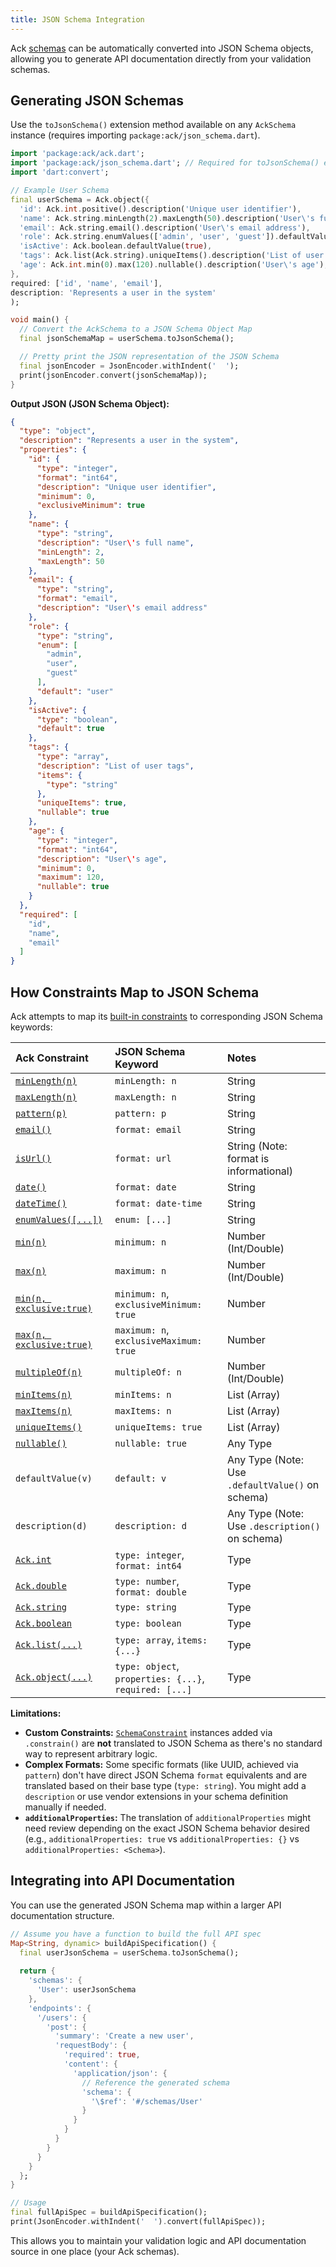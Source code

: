 ```yaml
---
title: JSON Schema Integration
---
```


Ack [schemas](../core-concepts/schemas.mdx) can be automatically converted into JSON Schema objects, allowing you to generate API documentation directly from your validation schemas.

## Generating JSON Schemas

Use the `toJsonSchema()` extension method available on any `AckSchema` instance (requires importing `package:ack/json_schema.dart`).

```dart
import 'package:ack/ack.dart';
import 'package:ack/json_schema.dart'; // Required for toJsonSchema() extension
import 'dart:convert';

// Example User Schema
final userSchema = Ack.object({
  'id': Ack.int.positive().description('Unique user identifier'),
  'name': Ack.string.minLength(2).maxLength(50).description('User\'s full name'),
  'email': Ack.string.email().description('User\'s email address'),
  'role': Ack.string.enumValues(['admin', 'user', 'guest']).defaultValue('user'),
  'isActive': Ack.boolean.defaultValue(true),
  'tags': Ack.list(Ack.string).uniqueItems().description('List of user tags').nullable(),
  'age': Ack.int.min(0).max(120).nullable().description('User\'s age'),
}, 
required: ['id', 'name', 'email'],
description: 'Represents a user in the system'
);

void main() {
  // Convert the AckSchema to a JSON Schema Object Map
  final jsonSchemaMap = userSchema.toJsonSchema();

  // Pretty print the JSON representation of the JSON Schema
  final jsonEncoder = JsonEncoder.withIndent('  ');
  print(jsonEncoder.convert(jsonSchemaMap));
}
```

**Output JSON (JSON Schema Object):**

```json
{
  "type": "object",
  "description": "Represents a user in the system",
  "properties": {
    "id": {
      "type": "integer",
      "format": "int64",
      "description": "Unique user identifier",
      "minimum": 0,
      "exclusiveMinimum": true
    },
    "name": {
      "type": "string",
      "description": "User\'s full name",
      "minLength": 2,
      "maxLength": 50
    },
    "email": {
      "type": "string",
      "format": "email",
      "description": "User\'s email address"
    },
    "role": {
      "type": "string",
      "enum": [
        "admin",
        "user",
        "guest"
      ],
      "default": "user"
    },
    "isActive": {
      "type": "boolean",
      "default": true
    },
    "tags": {
      "type": "array",
      "description": "List of user tags",
      "items": {
        "type": "string"
      },
      "uniqueItems": true,
      "nullable": true
    },
    "age": {
      "type": "integer",
      "format": "int64",
      "description": "User\'s age",
      "minimum": 0,
      "maximum": 120,
      "nullable": true
    }
  },
  "required": [
    "id",
    "name",
    "email"
  ]
}
```

## How Constraints Map to JSON Schema

Ack attempts to map its [built-in constraints](../core-concepts/validation.mdx) to corresponding JSON Schema keywords:

| Ack Constraint           | JSON Schema Keyword      | Notes                                  |
| :----------------------- | :----------------------- | :------------------------------------- |
| [`minLength(n)`](../core-concepts/validation.mdx#minlengthint-min)           | `minLength: n`           | String                                 |
| [`maxLength(n)`](../core-concepts/validation.mdx#maxlengthint-max)           | `maxLength: n`           | String                                 |
| [`pattern(p)`](../core-concepts/validation.mdx#patternstring-pattern--string-patternname-string-example)             | `pattern: p`             | String                                 |
| [`email()`](../core-concepts/validation.mdx#email)              | `format: email`          | String                                 |
| [`isUrl()`](../core-concepts/validation.mdx#isurl)                | `format: url`            | String (Note: format is informational) |
| [`date()`](../core-concepts/validation.mdx#date)               | `format: date`           | String                                 |
| [`dateTime()`](../core-concepts/validation.mdx#datetime)           | `format: date-time`      | String                                 |
| [`enumValues([...])`](../core-concepts/validation.mdx#enumvalues)          | `enum: [...]`            | String                                 |
| [`min(n)`](../core-concepts/validation.mdx#minnum-limit--bool-exclusive--false)                 | `minimum: n`             | Number (Int/Double)                    |
| [`max(n)`](../core-concepts/validation.mdx#maxnum-limit--bool-exclusive--false)                 | `maximum: n`             | Number (Int/Double)                    |
| [`min(n, exclusive:true)`](../core-concepts/validation.mdx#minnum-limit--bool-exclusive--false) | `minimum: n`, `exclusiveMinimum: true` | Number |
| [`max(n, exclusive:true)`](../core-concepts/validation.mdx#maxnum-limit--bool-exclusive--false) | `maximum: n`, `exclusiveMaximum: true` | Number |
| [`multipleOf(n)`](../core-concepts/validation.mdx#multipleofnum-factor)          | `multipleOf: n`          | Number (Int/Double)                    |
| [`minItems(n)`](../core-concepts/validation.mdx#minitemsint-min)            | `minItems: n`            | List (Array)                           |
| [`maxItems(n)`](../core-concepts/validation.mdx#maxitemsint-max)            | `maxItems: n`            | List (Array)                           |
| [`uniqueItems()`](../core-concepts/validation.mdx#uniqueitems)          | `uniqueItems: true`      | List (Array)                           |
| [`nullable()`](../core-concepts/schemas.mdx#making-schemas-nullable)             | `nullable: true`         | Any Type                               |
| `defaultValue(v)`        | `default: v`             | Any Type (Note: Use `.defaultValue()` on schema) |
| `description(d)`         | `description: d`         | Any Type (Note: Use `.description()` on schema) |
| [`Ack.int`](../core-concepts/schemas.mdx#number-schemas)                | `type: integer`, `format: int64` | Type |
| [`Ack.double`](../core-concepts/schemas.mdx#number-schemas)             | `type: number`, `format: double`  | Type |
| [`Ack.string`](../core-concepts/schemas.mdx#string-schema)             | `type: string`           | Type |
| [`Ack.boolean`](../core-concepts/schemas.mdx#boolean-schema)            | `type: boolean`          | Type |
| [`Ack.list(...)`](../core-concepts/schemas.mdx#list-schema)          | `type: array`, `items: {...}` | Type |
| [`Ack.object(...)`](../core-concepts/schemas.mdx#object-schema)        | `type: object`, `properties: {...}`, `required: [...]` | Type |

**Limitations:**

-   **Custom Constraints:** [`SchemaConstraint`](./custom-validation.mdx) instances added via `.constrain()` are **not** translated to JSON Schema as there's no standard way to represent arbitrary logic.
-   **Complex Formats:** Some specific formats (like UUID, achieved via `pattern`) don't have direct JSON Schema `format` equivalents and are translated based on their base type (`type: string`). You might add a `description` or use vendor extensions in your schema definition manually if needed.
-   **`additionalProperties`:** The translation of `additionalProperties` might need review depending on the exact JSON Schema behavior desired (e.g., `additionalProperties: true` vs `additionalProperties: {}` vs `additionalProperties: <Schema>`).

## Integrating into API Documentation

You can use the generated JSON Schema map within a larger API documentation structure.

```dart
// Assume you have a function to build the full API spec
Map<String, dynamic> buildApiSpecification() {
  final userJsonSchema = userSchema.toJsonSchema();
  
  return {
    'schemas': {
      'User': userJsonSchema
    },
    'endpoints': {
      '/users': {
        'post': {
          'summary': 'Create a new user',
          'requestBody': {
            'required': true,
            'content': {
              'application/json': {
                // Reference the generated schema
                'schema': {
                  '\$ref': '#/schemas/User'
                }
              }
            }
          }
        }
      }
    }
  };
}

// Usage
final fullApiSpec = buildApiSpecification();
print(JsonEncoder.withIndent('  ').convert(fullApiSpec));
```

This allows you to maintain your validation logic and API documentation source in one place (your Ack schemas).